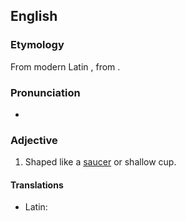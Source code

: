 ==English==

===Etymology===
From modern Latin {{m|la|acetabuliformis}}, from {{m|la|acetabulum||saucer}} {{suffix|en||form}}.

===Pronunciation===
* {{IPA|en|/æsɪˈtæbjuːlɪfɔːm/}}

===Adjective===
{{en-adj|-}}

# {{lb|en|botany}} Shaped like a [[saucer]] or shallow cup.

====Translations====
{{trans-top|shaped like a saucer}}
* Latin: {{t|la|acetabuliforma}}
{{trans-mid}}
{{trans-bottom}}